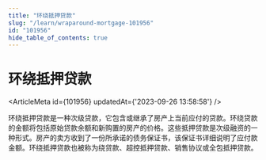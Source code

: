 ```yaml
---
title: "环绕抵押贷款"
slug: "/learn/wraparound-mortgage-101956"
id: "101956"
hide_table_of_contents: true
---
```



# 环绕抵押贷款

<ArticleMeta id={101956} updatedAt={'2023-09-26 13:58:58'} />
<div className='border-solid border-b border-t-0 my-4 border-[var(--ifm-color-gray-300)]' />

环绕抵押贷款是一种次级贷款，它包含或继承了房产上当前应付的贷款。环绕贷款的金额将包括原始贷款余额和新购置的房产的价格。这些抵押贷款是次级融资的一种形式。房产的卖方收到了一份所承诺的债务保证书，该保证书详细说明了应付款金额。环绕抵押贷款也被称为绕贷款、超控抵押贷款、销售协议或全包抵押贷款。
